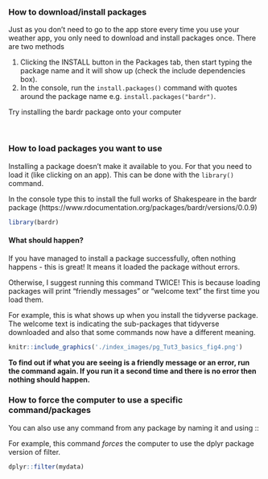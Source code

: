 
### How to download/install packages

Just as you don't need to go to the app store every time you use your weather app, you only need to download and install packages once.  There are two methods

1. Clicking the INSTALL button in the Packages tab, then start typing the package name and it will show up (check the include dependencies box).
2. In the console, run the `install.packages()` command with quotes around the package name e.g. `install.packages("bardr")`.

Try installing the bardr package onto your computer

<br>

### How to load packages you want to use

Installing a package doesn't make it available to you.  For that you need to load it (like clicking on an app).  This can be done with the `library()` command.  

In the console type this to install the full works of Shakespeare in the bardr package (https://www.rdocumentation.org/packages/bardr/versions/0.0.9)

```r
library(bardr)
```

#### What should happen?

If you have managed to install a package successfully, often nothing happens - this is great!  It means it loaded the package without errors.

Otherwise, I suggest running this command TWICE!  This is because loading packages will print "friendly messages" or "welcome text" the first time you load them. 

For example, this is what shows up when you install the tidyverse package.  The welcome text is indicating the sub-packages that tidyverse downloaded and also that some commands now have a different meaning.  

```r
knitr::include_graphics('./index_images/pg_Tut3_basics_fig4.png')
```


**To find out if what you are seeing is a friendly message or an error, run the command again.  If you run it a second time and there is no error then nothing should happen.**


### How to force the computer to use a specific command/packages
  
You can also use any command from any package by naming it and using :: 

For example, this command *forces* the computer to use the dplyr package version of filter.

```r
dplyr::filter(mydata)
```

